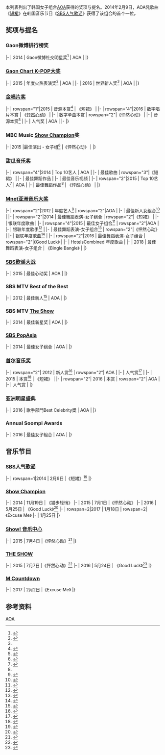 {{Infobox K-pop artist awards
| name        = AOA
| awards      = 8
| nominations = 24
| mp_awards   = 10

| hide_awards_box = no
| hide_music_box  = yes

| IKG = 1
| MB  = 0
| MCD = 1
| TS = 2
| SMC = 1
| SC = 5

| customs = 
{{Infobox K-pop artist awards/customs|Gaon微博排行榜奖|1|0}}
{{Infobox K-pop artist awards/customs|Gaon Chart K-POP大奖|2|0}}
{{Infobox K-pop artist awards/customs|[[金唱片奖|金唱片奖]]|2|3}}
{{Infobox K-pop artist awards/customs|MBC Music Show Champion奖|0|1}}
{{Infobox K-pop artist awards/customs|[[甜瓜音乐奖|甜瓜音乐奖]]|0|6}}
{{Infobox K-pop artist awards/customs|[[Mnet亚洲音乐大奖|Mnet亚洲音乐大奖]]|0|8}}
{{Infobox K-pop artist awards/customs|[[SBS歌谣大战|SBS歌谣大战]]|1|0}}
{{Infobox K-pop artist awards/customs|[[SBS_MTV|SBS MTV]] Best of the Best|0|1}}
{{Infobox K-pop artist awards/customs|[[THE_SHOW_(SBS_MTV節目)|SBS MTV韩秀榜]]|1|0}}
{{Infobox K-pop artist awards/customs|[[SBS_PopAsia|SBS PopAsia]]|0|1}}
{{Infobox K-pop artist awards/customs|[[首尔音乐奖|首尔音乐奖]]|1|4}}
}}
本列表列出了韩国女子组合[[AOA_(韓國)|AOA]]获得的奖项与提名。2014年2月9日，AOA凭歌曲《[[短裙_(AOA单曲)|短裙]]》在韩国音乐节目《[[SBS人气歌谣|SBS人气歌谣]]》获得了该组合的首个一位。

==奖项与提名==

===Gaon微博排行榜奖===
{{South Korean awards table}}
|-
| 2014
| Gaon微博社交明星奖<ref>{{Cite web|url=http://www.allkpop.com/article/2014/07/exo-super-junior-cnblue-girls-day-block-b-and-aoa-are-the-first-winners-of-the-gaon-weibo-chart|title=EXO, Super Junior, CNBLUE, Girl's Day, Block B, and AOA are the first winners of the Gaon Weibo Chart|accessdate=2016-06-01|author=|date=2014-07-16|publisher=|archive-date=2016-06-02|archive-url=https://web.archive.org/web/20160602132144/http://www.allkpop.com/article/2014/07/exo-super-junior-cnblue-girls-day-block-b-and-aoa-are-the-first-winners-of-the-gaon-weibo-chart|dead-url=no}}</ref>
| AOA
| {{won}}
|}

=== [[Gaon_Chart_K-POP大獎|Gaon Chart K-POP大奖]] ===
{{South Korean awards table}}
|-
| 2015
| 年度火热表演奖<ref name="Gaon Chart">{{Cite web|url=http://toutiao.com/i6252231557197595137/|title=AOA获“第5届Gaon Chart K-POP Awards”全球韩流新秀奖|accessdate=2016-06-01|author=|date=2016-02-17|publisher=|archive-date=2016-06-01|archive-url=https://archive.is/20160601093039/http://toutiao.com/i6252231557197595137/|dead-url=no}}</ref>
| AOA
| {{won}}
|-
| 2016
| 世界新人奖<ref name="Gaon Chart" />
| AOA
| {{won}}
|}

=== [[金唱片獎|金唱片奖]] ===
{{South Korean awards table}}
|-
| rowspan="1"|2015
| 音源本赏<ref>{{Cite web|url=http://ent.northtimes.com/ent/hldx/20150115/77855.html|title=第29届金唱片大赏电子音源部门获奖名单|accessdate=2016-06-01|author=|date=2015-01-15|publisher=韩讯网|archive-url=https://web.archive.org/web/20160701164852/http://ent.northtimes.com/ent/hldx/20150115/77855.html|archive-date=2016-07-01|dead-url=yes}}</ref>
| 《短裙》
| {{won}}
|-
| rowspan="4"|2016
| 数字唱片本赏
| 《[[怦然心动_(AOA迷你专辑)|怦然心动]]》
| {{nom}}
|-
| 数字单曲本赏
| rowspan="2"|《怦然心动》
| {{nom}}
|-
| 音源本赏<ref>{{Cite web|url=http://japanese.joins.com/article/058/211058.html|title=本賞受賞のＡＯＡ、セクシー舞台を披露|accessdate=2016-06-01|author=|date=2016-01-21|publisher=中央日报|archive-date=2016-06-11|archive-url=https://web.archive.org/web/20160611100255/http://japanese.joins.com/article/058/211058.html|dead-url=no}}</ref>
| {{won}}
|-
| 人气奖
| AOA
| {{nom}}
|-
|}

===MBC Music [[Show_Champion|Show Champion]]奖 ===
{{South Korean awards table}}
|-
|2015
|最佳演出 - 女子组<ref>{{cite news|title='Show Champion' reveals 'Best Champion Songs' of 2015 and more for its end-of-the-year awards|url=http://www.allkpop.com/article/2015/12/show-champion-reveals-best-champion-songs-of-2015-and-more-for-its-end-of-the-year-awards|accessdate=2015-12-25|archive-date=2015-12-25|archive-url=https://web.archive.org/web/20151225064355/http://www.allkpop.com/article/2015/12/show-champion-reveals-best-champion-songs-of-2015-and-more-for-its-end-of-the-year-awards|dead-url=no}}</ref>
|《怦然心动》
|{{nom}}
|}

=== [[甜瓜音樂獎|甜瓜音乐奖]] ===
{{South Korean awards table}}
|-
| rowspan="4"|2014
| Top 10艺人
| AOA
| {{nom}}
|-
| 最佳歌曲
| rowspan="3"|《短裙》
| {{nom}}
|-
| 最佳舞蹈作品
| {{nom}}
|-
| 最佳音乐视频
| {{nom}}
|-
| rowspan="2"|2015
| Top 10艺人<ref name="melon">{{cite web |author= |url=http://omonatheydidnt.livejournal.com/16976363.html |title=2015 MELON MUSIC AWARDS - WINNERS & PERFORMANCES |publisher=ivejournal |date=2016-06-01 |accessdate=2015-11-07 |archive-date=2015-11-10 |archive-url=https://web.archive.org/web/20151110004555/http://omonatheydidnt.livejournal.com/16976363.html |dead-url=no }}</ref>
| AOA
| {{nom}}
|-
| 最佳舞蹈作品<ref name="melon" />
| 《怦然心动》
| {{nom}}
|}

=== [[Mnet亞洲音樂大獎|Mnet亚洲音乐大奖]] ===
{{South Korean awards table}}
|-
| rowspan="2"|2012
| 年度艺人<ref name="mama award">{{cite web |url=http://enewsworld.mnet.com/enews/contents.asp?idx=18595 |title=[MAMA] Nominees for the 2012 MAMA Announced |work=2012 Mnet Asian Music Award |publisher=Mnet Media Corp |accessdate=2012-10-23 |archive-url=https://www.webcitation.org/6CpF0Kbbu?url=http://enewsworld.mnet.com/enews/contents.asp?idx=18595 |archive-date=2012-12-11 |dead-url=yes }}</ref>
| rowspan="2"|AOA
| {{nom}}
|-
| 最佳新人女组合<ref name="mama award 2">{{cite web |url=http://enewsworld.mnet.com/enews/contents.asp?idx=18521 |title=[MAMA] Nominees for the 2012 MAMA Announced |work=2012 Mnet Asian Music Award |publisher=Mnet Media Corp |accessdate=2012-10-23 |archive-url=https://www.webcitation.org/6CpF5rGYf?url=http://enewsworld.mnet.com/enews/contents.asp?idx=18521 |archive-date=2012-12-11 |dead-url=yes }}</ref>
| {{nom}}
|-
| rowspan="2"|2014
| 最佳舞蹈表演-女子组合
| rowspan="2"|《短裙》
| {{nom}}
|-
| 银联年度歌曲
| {{nom}}
|-
| rowspan="4"|2015
| 最佳女子组合<ref>{{cite web|title=Nominees for Best Female Group Category|url=http://mama.mwave.me/nominees?pageType=singer&subType=6|archiveurl=https://web.archive.org/web/20151108074654/http://mama.mwave.me/nominees?pageType=singer&subType=6|archivedate=2015-11-08|publisher=CJ E&M Mwave|accessdate=2015-11-08|dead-url=no}}</ref>
| rowspan="2"|AOA
| {{nom}}
|-
| 银联年度歌手<ref>{{cite web|title=Voting page for all categories (see category #16 in page 4 for relevant information)|url=http://mama.mwave.me/vote|publisher=CJ E&M Mwave|accessdate=2015-11-01|archive-url=https://web.archive.org/web/20161029164549/http://mama.mwave.me/vote|archive-date=2016-10-29|dead-url=yes}}</ref>
| {{nom}}
|-
| 最佳舞蹈表演-女子组合<ref>{{cite web|title=Nominees for Best Dance Performance Female Group Category|url=http://mama.mwave.me/nominees?pageType=genre&subType=9|archiveurl=https://web.archive.org/web/20151108075115/http://mama.mwave.me/nominees?pageType=genre&subType=9|archivedate=2015-11-08|publisher=CJ E&M Mwave|accessdate=2015-11-08|dead-url=no}}</ref>
| rowspan="2"|《怦然心动》
| {{nom}}
|-
| 银联年度歌曲<ref>{{cite web|title=Voting page for all categories (see category #17 in page 5 for relevant information)|url=http://mama.mwave.me/vote|publisher=CJ E&M Mwave|accessdate=2015-11-01|archive-url=https://web.archive.org/web/20161029164549/http://mama.mwave.me/vote|archive-date=2016-10-29|dead-url=yes}}</ref>
| {{nom}}
|-
| rowspan="2"|2016
| 最佳舞蹈表演-女子组合
| rowspan="2"|《Good Luck》
| {{nom}}
|-
| HotelsCombined 年度歌曲
| {{nom}}
|-
| 2018
| 最佳舞蹈表演-女子组合
| 《Bingle Bangle》
| {{nom}}
|}

===[[SBS歌谣大战|SBS歌谣大战]]===
{{South Korean awards table}}
|-
| 2015
| 最佳心动奖
| AOA
| {{won}}
|}

=== SBS MTV Best of the Best ===
{{South Korean awards table}}
|-
| 2012
| 最佳新人<ref>{{cite web |url=http://www.mtv.co.kr/mini/best-of-the-best |title=2012 SBS MTV Best of the Best | MTV Korea |publisher=Mtv.co.kr |date= |accessdate=2014-02-12 |archive-date=2015-12-26 |archive-url=https://web.archive.org/web/20151226082632/http://www.mtv.co.kr/mini/best-of-the-best |dead-url=no }}</ref>
| AOA
| {{nom}}
|}

===SBS MTV [[THE_SHOW_(SBS_MTV節目)|The Show]]===
{{South Korean awards table}}
|-
| 2014
| 最佳新星奖
| AOA
| {{won}}
|}

===[[SBS_PopAsia|SBS PopAsia]]===
{{South Korean awards table}}
|-
| 2014
| 最佳女子组合
| AOA
| {{nom}}
|}

=== [[首尔音乐奖|首尔音乐奖]] ===
{{South Korean awards table}}
|-
| rowspan="2"| 2012
| 新人赏<ref name="Seoul Music Awards">{{cite web |url=http://seoulmusicawards.com/vote/vote.asp?flag=QkI= |title=[Seoul Music Awards] Nominees for the 2012 Seoul Music Awards |work=2012 2012 Seoul Music Awards |publisher=seoulmusicawards.com |accessdate=2012-11-30 |deadurl=yes |archiveurl=https://web.archive.org/web/20121203225754/http://seoulmusicawards.com/vote/vote.asp?flag=QkI%3D |archivedate=2012-12-03 }}</ref>
| rowspan="2"| AOA
| {{nom}}
|-
| 人气赏<ref name="Seoul Music Awards 2">{{cite web |url=http://seoulmusicawards.com/vote/vote.asp?flag=Q0M= |title=[Seoul Music Awards] Nominees for the 2012 Seoul Music Awards |work=2012 Seoul Music Awards |publisher=seoulmusicawards.com |accessdate=2012-11-29 |deadurl=yes |archiveurl=https://web.archive.org/web/20170224153040/http://www.seoulmusicawards.com/vote/vote.asp?flag=Q0M%3D |archivedate=2017-02-24 }}</ref>
| {{nom}}
|-
| 2015
| 本赏<ref>{{Cite web|url=https://www.yahoo.com/news/aoa-22%E6%97%A5%E7%8D%B2%E5%BE%97%E9%A6%96%E7%88%BE%E6%AD%8C%E8%AC%A0%E5%A4%A7%E8%B3%9E%E6%9C%AC%E7%8D%8E-%E6%9E%9C%E7%84%B6%E6%98%AF%E5%A4%A7%E7%B4%85%E5%A5%B3%E5%9C%98-084838012.html|title=AOA，22日獲得首爾歌謠大賞本獎|accessdate=2016-06-01|author=金東柱|date=2015-01-23|publisher=Yahoo News|archive-date=2016-06-30|archive-url=https://web.archive.org/web/20160630230849/https://www.yahoo.com/news/aoa-22%E6%97%A5%E7%8D%B2%E5%BE%97%E9%A6%96%E7%88%BE%E6%AD%8C%E8%AC%A0%E5%A4%A7%E8%B3%9E%E6%9C%AC%E7%8D%8E-%E6%9E%9C%E7%84%B6%E6%98%AF%E5%A4%A7%E7%B4%85%E5%A5%B3%E5%9C%98-084838012.html|dead-url=no}}</ref>
| 《短裙》
| {{won}}
|-
| rowspan="2"| 2016
| 本赏
| rowspan="2"| AOA
| {{nom}}
|-
| 人气赏
| {{nom}}
|}

=== 亚洲明星盛典 ===
{{South Korean awards table}}
|-
| 2016
| 歌手部門Best Celebrity獎
| AOA
| {{Won}}
|}

=== Annual Soompi Awards ===
{{South Korean awards table}}
|-
| 2016
| 最佳女子組合
| AOA
| {{nom}}
|}

==音乐节目==
=== [[SBS人气歌谣|SBS人气歌谣]] ===
{{South Korean music program awards table}}
|-
| rowspan=1|2014
| 2月9日
|《短裙》<ref>{{cite web |author= |url=http://www.soompi.com/2014/02/09/aoas-first-music-show-win-on-sbs-inkigayo-02-09-14/#.Uvc-I_RDtqU |title=AOA's First Music Show Win on SBS Inkigayo 02.09.14 |publisher=Soompi |date= |accessdate=2014-02-12 |archive-date=2015-07-12 |archive-url=https://web.archive.org/web/20150712154311/http://www.soompi.com/2014/02/09/aoas-first-music-show-win-on-sbs-inkigayo-02-09-14/#.Uvc-I_RDtqU |dead-url=no }}</ref>
|}

=== [[Show_Champion|Show Champion]] ===
{{South Korean music program awards table}}
|-
| 2014
| 11月19日
| 《猫步轻悄》
|-
| 2015
| 7月1日
|《怦然心动》
|-
| 2016
| 5月25日
| 《Good Luck》<ref>{{Cite web|url=http://www.allkpop.com/article/2016/05/aoas-hard-work-and-good-luck-continue-as-they-take-next-trophy-on-show-champion|title=AOA's hard work and 'Good Luck' continue as they take next trophy on 'Show Champion'|accessdate=2016-05-30|author=alim17|date=2016-05-25|publisher=allkpop|archive-date=2016-05-28|archive-url=https://web.archive.org/web/20160528144646/http://www.allkpop.com/article/2016/05/aoas-hard-work-and-good-luck-continue-as-they-take-next-trophy-on-show-champion|dead-url=no}}</ref>
|-
| rowspan=2|2017
| 1月18日
| rowspan=2|《Excuse Me》
|-
| 1月25日
|}

=== [[Show!_音乐中心|Show! 音乐中心]] ===
{{South Korean music program awards table}}
|-
| 2015
| 7月4日
|《怦然心动》<ref>{{cite web |author= |url=http://tenasia.hankyung.com/archives/580529 |title=‘음악중심’ AOA, 빅뱅·씨스타 꺾고 1위 거머줬다..’눈물 글썽’ |publisher=TenAsia |date= |accessdate=2015-07-04 |archive-date=2015-07-05 |archive-url=https://web.archive.org/web/20150705085109/http://tenasia.hankyung.com/archives/580529 |dead-url=no }}</ref>
|}

=== [[THE_SHOW_(SBS_MTV節目)|THE SHOW]] ===
{{South Korean music program awards table}}
|-
| 2015
| 7月7日
|《怦然心动》<ref>{{cite web|title=AOA Takes 3rd Win with "Heart Attack" on "The Show"|publisher=soompi|url=http://www.soompi.com/2015/07/07/aoa-take-3rd-win-with-heart-attack-on-the-show-9muses-and-girls-day-comeback-stages/|accessdate=2015-07-07|date=2015-07-07|archive-date=2015-08-02|archive-url=https://web.archive.org/web/20150802101701/http://www.soompi.com/2015/07/07/aoa-take-3rd-win-with-heart-attack-on-the-show-9muses-and-girls-day-comeback-stages/|dead-url=no}}</ref>
|-
| 2016
| 5月24日
| 《Good Luck》<ref>{{Cite web|url=http://www.allkpop.com/article/2016/05/aoa-take-home-first-trophy-on-the-show-for-good-luck|title=AOA take home first trophy on 'The Show' for 'Good Luck'|accessdate=2016-05-30|author=alim17|date=2016-05-24|publisher=allkpop|archive-date=2016-05-27|archive-url=https://web.archive.org/web/20160527023342/http://www.allkpop.com/article/2016/05/aoa-take-home-first-trophy-on-the-show-for-good-luck|dead-url=no}}</ref>
|}

=== [[M_Countdown|M Countdown]] ===
{{South Korean music program awards table}}
|-
| 2017
| 2月2日
|《Excuse Me》
|}

==参考资料==
{{reflist|2}}

{{AOA}}

[[Category:韓語流行音樂家獲獎與提名列表|AOA]]